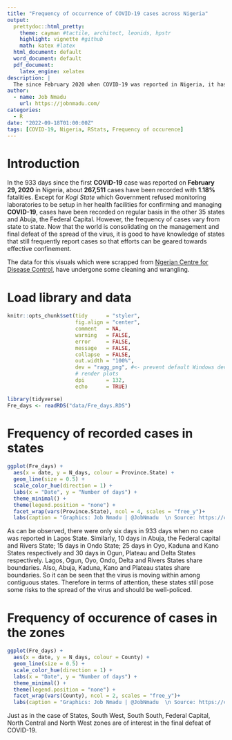 ```yaml
---
title: "Frequency of occurrence of COVID-19 cases across Nigeria"
output:
  prettydoc::html_pretty:
    theme: cayman #tactile, architect, leonids, hpstr
    highlight: vignette #github
    math: katex #latex
  html_document: default
  word_document: default
  pdf_document: 
    latex_engine: xelatex
description: |
  The since February 2020 when COVID-19 was reported in Nigeria, it has spread to all the 36 states and Abuja. This post shows how frequent cases were reported in each state.
author:
  - name: Job Nmadu
    url: https://jobnmadu.com/
categories:
  - R
date: "2022-09-18T01:00:00Z"
tags: [COVID-19, Nigeria, RStats, Frequency of occurence]
---
```


# Introduction

In the 933 days since the first **COVID-19** case was reported on **February 29, 2020** in Nigeria, about **267,511** cases have been recorded with **1.18%** fatalities. Except for _Kogi State_ which Government refused monitoring laboratories to be setup in her health facilities for confirming and managing **COVID-19**, cases have been recorded on regular basis in the other 35 states and Abuja, the Federal Capital. However, the frequency of cases vary from state to state. Now that the world is consolidating on the management and final defeat of the spread of the virus, it is good to have knowledge of states that still frequently report cases so that efforts can be geared towards effective confinement.

The data for this visuals which were scrapped from [Ngerian Centre for Disease Control](https://covid19.ncdc.gov.ng/), have undergone some cleaning and wrangling.

# Load library and data

```r

knitr::opts_chunk$set(tidy      = "styler",
                      fig.align = "center",
                      comment   = NA,
                      warning   = FALSE,
                      error     = FALSE,
                      message   = FALSE,
                      collapse  = FALSE,
                      out.width = "100%",
                      dev = "ragg_png", #<- prevent default Windows device to
                      # render plots
                      dpi       = 132,
                      echo      = TRUE)
```



```r

library(tidyverse)
Fre_days <- readRDS("data/Fre_days.RDS")
```

# Frequency of recorded cases in states 

```r
ggplot(Fre_days) +
  aes(x = date, y = N_days, colour = Province.State) +
  geom_line(size = 0.5) +
  scale_color_hue(direction = 1) +
  labs(x = "Date", y = "Number of days") +
  theme_minimal() +
  theme(legend.position = "none") +
  facet_wrap(vars(Province.State), ncol = 4, scales = "free_y")+
  labs(caption = "Graphics: Job Nmadu | @JobNmadu  \n Source: https://covid19.ncdc.gov.ng/")
```

As can be observed, there were only six days in 933 days when no case was reported in Lagos State. Similarly, 10 days in Abuja, the Federal capital and Rivers State; 15 days in Ondo State; 25 days in Oyo, Kaduna and Kano States respectively and 30 days in Ogun, Plateau and Delta States respectively. Lagos, Ogun, Oyo, Ondo, Delta and Rivers States share boundaries. Also, Abuja, Kaduna, Kano and Plateau states share boundaries. So it can be seen that the virus is moving within among contiguous states. Therefore in terms of attention, these states still pose some risks to the spread of the virus and should be well-policed.

# Frequency of occurence of cases in the zones

```r

ggplot(Fre_days) +
  aes(x = date, y = N_days, colour = County) +
  geom_line(size = 0.5) +
  scale_color_hue(direction = 1) +
  labs(x = "Date", y = "Number of days") +
  theme_minimal() +
  theme(legend.position = "none") +
  facet_wrap(vars(County), ncol = 2, scales = "free_y")+
  labs(caption = "Graphics: Job Nmadu | @JobNmadu  \n Source: https://covid19.ncdc.gov.ng/")


```

Just as in the case of States, South West, South South, Federal Capital, North Central and North West zones are of interest in the final defeat of COVID-19.

